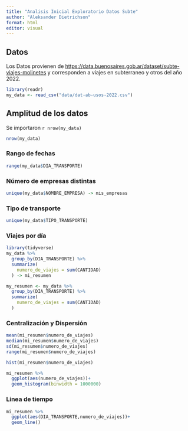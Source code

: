 ```yaml
---
title: "Analisis Inicial Exploratorio Datos Subte"
author: "Aleksander Dietrichson"
format: html
editor: visual
---
```


## Datos

Los Datos provienen de <https://data.buenosaires.gob.ar/dataset/subte-viajes-molinetes> y corresponden a viajes en subterraneo y otros del año 2022.

```r
library(readr)
my_data <- read_csv("data/dat-ab-usos-2022.csv")
```

## Amplitud de los datos

Se importaron `r nrow(my_data)`

```r
nrow(my_data)
```

### Rango de fechas

```r
range(my_data$DIA_TRANSPORTE)
```

### Número de empresas distintas

```r
unique(my_data$NOMBRE_EMPRESA) -> mis_empresas

```

### Tipo de transporte

```r
unique(my_data$TIPO_TRANSPORTE)
```

### Viajes por día

```r
library(tidyverse)
my_data %>% 
  group_by(DIA_TRANSPORTE) %>% 
  summarize(
    numero_de_viajes = sum(CANTIDAD)
  ) -> mi_resumen

my_resumen <- my_data %>% 
  group_by(DIA_TRANSPORTE) %>% 
  summarize(
    numero_de_viajes = sum(CANTIDAD)
  )

```

### Centralización y Dispersión

```r
mean(mi_resumen$numero_de_viajes)
median(mi_resumen$numero_de_viajes)
sd(mi_resumen$numero_de_viajes)
range(mi_resumen$numero_de_viajes)
```

```r
hist(mi_resumen$numero_de_viajes)
```

```r
mi_resumen %>% 
  ggplot(aes(numero_de_viajes))+
  geom_histogram(binwidth = 1000000)
```

### Linea de tiempo

```r
mi_resumen %>% 
  ggplot(aes(DIA_TRANSPORTE,numero_de_viajes))+
  geom_line()
```
